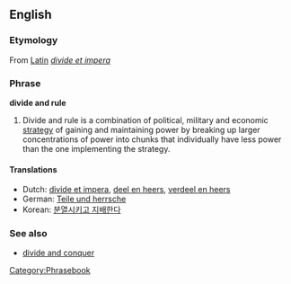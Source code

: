 {{wikipedia}}
==English==

===Etymology===
From [[w:Latin|Latin]] ''[[divide et impera]]''

===Phrase===
'''divide and rule'''

#Divide and rule is a combination of political, military and economic [[strategy]] of gaining and maintaining power by breaking up larger concentrations of power into chunks that individually have less power than the one implementing the strategy.

====Translations====
{{trans-top|Divide and conquer}}
*Dutch: [[divide et impera]], [[deel en heers]], [[verdeel en heers]]
*German: [[Teile und herrsche]]
*Korean: [[분열시키고 지배한다]]
{{trans-mid}}
{{trans-bottom}}

===See also===
*[[divide and conquer]]

[[Category:Phrasebook]]